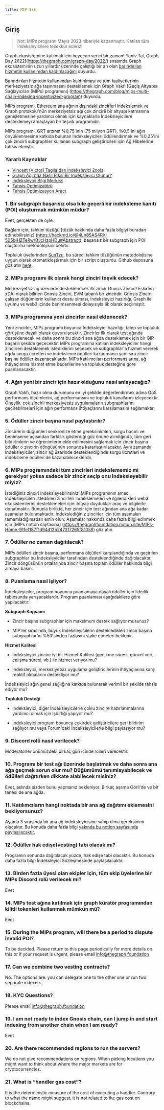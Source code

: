 ```yaml
---
title: MIP SSS
---
```


## Giriş

> Not: MIPs programı Mayıs 2023 itibariyle kapanmıştır. Katılan tüm İndeksleyicilere teşekkür ederiz!

Graph ekosistemine katılmak için heyecan verici bir zaman! Yaniv Tal, Graph Day 2022](https://thegraph.com/graph-day/2022/) sırasında Graph ekosisteminin uzun yıllardır üzerinde çalıştığı bir an olan [barındırılan hizmetin kullanımdan kaldırılacağını](https://thegraph.com/blog/sunsetting-hosted-service/) duyurdu.

Barındırılan hizmetin kullanımdan kaldırılması ve tüm faaliyetlerinin merkeziyetsiz ağa taşınmasını desteklemek için Graph Vakfı [Geçiş Altyapısı Sağlayıcıları (MIPs) programını] \(https://thegraph.com/blog/mips-multi-chain-indexing-incentivized-program) duyurdu.

MIPs programı, Ethereum ana ağının dışındaki zincirleri indekslemek ve Graph protokolü'nün merkeziyetsiz ağı çok zincirli bir altyapı katmanına genişletmesine yardımcı olmak için kaynaklarla İndeksleyicilere desteklemeyi amaçlayan bir teşvik programıdır.

MIPs programı, GRT arzının %0,75'inin (75 milyon GRT), %0,5'ini ağın önyüklenmesine katkıda bulunan İndeksleyicileri ödüllendirmek ve %0,25'ini çok zincirli subgraphler kullanan subgraph geliştiricileri için Ağ Hibelerine tahsis etmiştir.

### Yararlı Kaynaklar

-   [Vincent (Victor) Taglia'dan İndeksleyici 2ools](https://indexer-2ools.vincenttaglia.com/#/)
-   [Graph Ağı'nda Nasıl Etkili Bir İndeksleyici Olunur?](https://thegraph.com/blog/how-to-become-indexer/)
-   [İndeksleyici Bilgi Merkezi](https://thegraph.academy/indexers/)
-   [Tahsis Optimizatörü](https://github.com/graphprotocol/allocationopt.jl)
-   [Tahsis Optimizasyon Aracı](https://github.com/anyblockanalytics/thegraph-allocation-optimization/)

### 1.  Bir subgraph başarısız olsa bile geçerli bir indeksleme kanıtı (POI) oluşturmak mümkün müdür?

Evet, gerçekten de öyle.

Bağlam için, tahkim tüzüğü [tüzük hakkında daha fazla bilgiyi buradan edinebilirsiniz] \(https://hackmd.io/@4Ln8SAS4RX-505bIHZTeRw/BJcHzpHDu#Abstract), başarısız bir subgraph için POI oluşturma metodolojisini belirtir.

Topluluk üyelerinden [SunTzu](https://github.com/suntzu93), bu süreci tahkim tüzüğünün metodolojisine uygun olarak otomatikleştirmek için bir script oluşturdu. Github deposuna göz atın [here](https://github.com/suntzu93/get_valid_poi_subgraph).

### 2.  MIPs programı ilk olarak hangi zinciri teşvik edecek?

Merkeziyetsiz ağ üzerinde desteklenecek ilk zincir Gnosis Zinciri! Eskiden xDAI olarak bilinen Gnosis Zinciri, EVM tabanlı bir zincirdir. Gnosis Zinciri, çalışan düğümlerin kullanıcı dostu olması, İndeksleyici hazırlığı, Graph ile uyumu ve web3 içinde benimsenmesi dolayısıyla ilk olarak seçilmiştir.

### 3.  MIPs programına yeni zincirler nasıl eklenecek?

Yeni zincirler, MIPs programı boyunca İndeksleyici hazırlığı, talep ve topluluk görüşüne dayalı olarak duyurulacaktır. Zincirler ilk olarak test ağında desteklenecek ve daha sonra bu zinciri ana ağda desteklemek için bir GIP başarılı şekilde geçecektir. MIPs programına katılan indeksleyiciler hangi zincirleri desteklemek istediklerini seçecek ve subgraphlar'a hizmet vererek ağda sorgu ücretleri ve indeksleme ödülleri kazanmanın yanı sıra zincir başına ödüller kazanacaklardır. MIPs katılımcıları performanslarına, ağ ihtiyaçlarına hizmet etme becerilerine ve topluluk desteğine göre puanlanacaktır.

### 4.  Ağın yeni bir zincir için hazır olduğunu nasıl anlayacağız?

Graph Vakfı, hazır olma durumunu en iyi şekilde değerlendirmek adına QoS performans ölçümlerini, ağ performansını ve topluluk kanallarını izleyecektir. Öncelik, çok zincirli merkeziyetsiz uygulamaların subgraphlar'ını geçirebilmeleri için ağın performans ihtiyaçlarını karşılamasını sağlamaktır.

### 5.  Ödüller zincir başına nasıl paylaştırılır?

Zincirlerin düğümleri senkronize etme gereksinimleri, sorgu hacmi ve benimseme açısından farklılık gösterdiği göz önüne alındığında, tüm geri bildirimlerin ve öğrenimlerin elde edilmesini sağlamak için zincir başına ödüller o zincirin döngüsünün sonunda kararlaştırılacaktır. Aynı zamanda İndeksleyiciler, zincir ağ üzerinde desteklendiğinde sorgu ücretleri ve indeksleme ödülleri de kazanabileceklerdir.

### 6.  MIPs programındaki tüm zincirleri indekslememiz mi gerekiyor yoksa sadece bir zincir seçip onu indeksleyebilir miyiz?

İstediğiniz zinciri indeksleyebilirsiniz! MIPs programının amacı, İndeksleyicileri istedikleri zincirleri indekslemeleri ve ilgilendikleri web3 ekosistemlerini desteklemeleri için ihtiyaç duydukları araç ve bilgilerle donatmaktır. Bununla birlikte, her zincir için test ağından ana ağa kadar aşamalar bulunmaktadır. İndekslediğiniz zincirler için tüm aşamaları tamamladığınızdan emin olun. Aşamalar hakkında daha fazla bilgi edinmek için [MIPs notion sayfasına] \(https://thegraphfoundation.notion.site/MIPs-Home-911e1187f1d94d12b247317265f81059) göz atın.

### 7.  Ödüller ne zaman dağıtılacak?

MIPs ödülleri zincir başına, performans ölçütleri karşılandığında ve geçirilen subgraphlar bu İndeksleyiciler tarafından desteklendiğinde dağıtılacaktır. Zincir döngüsünün ortalarında zincir başına toplam ödüller hakkında bilgi almaya bakın.

### 8.  Puanlama nasıl işliyor?

İndeksleyiciler, program boyunca puanlamaya dayalı ödüller için liderlik tablosunda yarışacaklardır. Program puanlaması aşağıdakilere göre yapılacaktır:

**Subgraph Kapsamı**

-   Zincir başına subgraphlar için maksimum destek sağlıyor musunuz?

-   MIP'ler sırasında, büyük İndeksleyicilerin destekledikleri zincir başına subgraphlar'ın %50'sinden fazlasını stake etmeleri beklenir.

**Hizmet Kalitesi**

-   İndeksleyici zincire iyi bir Hizmet Kalitesi (gecikme süresi, güncel veri, çalışma süresi, vb.) ile hizmet veriyor mu?

-   İndeksleyici, merkeziyetsiz uygulama geliştiricilerinin ihtiyaçlarına karşı reaktif olmalarını destekliyor mu?

İndeksleyici ağın genel sağlığına katkıda bulunarak verimli bir şekilde tahsis ediyor mu?

**Topluluk Desteği**

-   İndeksleyici, diğer İndeksleyicilerle çoklu zincire hazırlanmalarına yardımcı olmak için işbirliği yapıyor mu?

-   İndeksleyici program boyunca çekirdek geliştiricilere geri bildirim sağlıyor mu veya Forum'daki İndeksleyicilerle bilgi paylaşıyor mu?

### 9.  Discord rolü nasıl verilecek?

Moderatörler önümüzdeki birkaç gün içinde rolleri verecektir.

### 10. Programı bir test ağı üzerinde başlatmak ve daha sonra ana ağa geçmek sorun olur mu? Düğümümü tanımlayabilecek ve ödülleri dağıtırken dikkate alabilecek misiniz?

Evet, aslında sizden bunu yapmanız bekleniyor. Birkaç aşama Görli'de ve bir tanesi de ana ağda.

### 11. Katılımcıların hangi noktada bir ana ağ dağıtımı eklemesini bekliyorsunuz?

Aşama 3 sırasında bir ana ağ indeksleyicisine sahip olma gereksinimi olacaktır. Bu konuda daha fazla bilgi [yakında bu notion sayfasında paylaşılacaktır.](https://thegraphfoundation.notion.site/MIPs-Home-911e1187f1d94d12b247317265f81059)

### 12. Ödüller hak edişe(vesting) tabi olacak mı?

Programın sonunda dağıtılacak yüzde, hak edişe tabi olacaktır. Bu konuda daha fazla bilgi İndeksleyici Sözleşmesinde paylaşılacaktır.

### 13. Birden fazla üyesi olan ekipler için, tüm ekip üyelerine bir MIPs Discord rolü verilecek mi?

Evet

### 14. MIPs test ağına katılmak için graph küratör programından kilitli tokenleri kullanmak mümkün mü?

Evet

### 15. During the MIPs program, will there be a period to dispute invalid POI?

To be decided. Please return to this page periodically for more details on this or if your request is urgent, please email info@thegraph.foundation

### 17. Can we combine two vesting contracts?

No. The options are: you can delegate one to the other one or run two separate indexers.

### 18. KYC Questions?

Please email info@thegraph.foundation

### 19. I am not ready to index Gnosis chain, can I jump in and start indexing from another chain when I am ready?

Evet

### 20. Are there recommended regions to run the servers?

We do not give recommendations on regions. When picking locations you might want to think about where the major markets are for cryptocurrencies.

### 21. What is “handler gas cost”?

It is the deterministic measure of the cost of executing a handler. Contrary to what the name might suggest, it is not related to the gas cost on blockchains.
